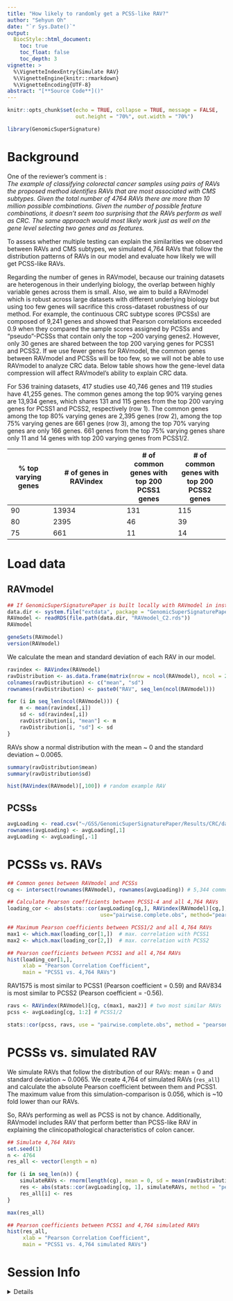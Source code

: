 ```yaml
---
title: "How likely to randomly get a PCSS-like RAV?"
author: "Sehyun Oh"
date: "`r Sys.Date()`"
output:
  BiocStyle::html_document:
    toc: true
    toc_float: false
    toc_depth: 3
vignette: >
  %\VignetteIndexEntry{Simulate RAV}
  %\VignetteEngine{knitr::rmarkdown}
  %\VignetteEncoding{UTF-8}
abstract: "[**Source Code**]()"
---
```


```r
knitr::opts_chunk$set(echo = TRUE, collapse = TRUE, message = FALSE, 
                      out.height = "70%", out.width = "70%")
```

```r
library(GenomicSuperSignature)
```


# Background
One of the reviewer's comment is :   
*The example of classifying colorectal cancer samples using pairs of RAVs the proposed method identifies RAVs that are most associated with CMS subtypes. Given the total number of 4764 RAVs there are more than 10 million possible combinations. Given the number of possible feature combinations, it doesn't seem too surprising that the RAVs perform as well as CRC. The same approach would most likely work just as well on the gene level selecting two genes and as features.*

To assess whether multiple testing can explain the similarities we observed between RAVs and CMS subtypes, we simulated 4,764 RAVs that follow the distribution patterns of RAVs in our model and evaluate how likely we will get PCSS-like RAVs.

Regarding the number of genes in RAVmodel, because our training datasets are heterogenous in their underlying biology, the overlap between highly variable genes across them is small. Also, we aim to build a RAVmodel which is robust across large datasets with different underlying biology but using too few genes will sacrifice this cross-dataset robustness of our method. For example, the continuous CRC subtype scores (PCSSs) are composed of 9,241 genes and showed that Pearson correlations exceeded 0.9 when they compared the sample scores assigned by PCSSs and “pseudo”-PCSSs that contain only the top ~200 varying genes2. However, only 30 genes are shared between the top 200 varying genes for PCSS1 and PCSS2. If we use fewer genes for RAVmodel, the common genes between RAVmodel and PCSSs will be too few, so we will not be able to use RAVmodel to analyze CRC data. Below table shows how the gene-level data compression will affect RAVmodel’s ability to explain CRC data. 

For 536 training datasets, 417 studies use 40,746 genes and 119 studies have 41,255 genes. The common genes among the top 90% varying genes are 13,934 genes, which shares 131 and 115 genes from the top 200 varying genes for PCSS1 and PCSS2, respectively (row 1).  The common genes among the top 80% varying genes are 2,395 genes (row 2), among the top 75% varying genes are 661 genes (row 3), among the top 70% varying genes are only 166 genes. 661 genes from the top 75% varying genes share only 11 and 14 genes with top 200 varying genes from PCSS1/2.

| % top varying genes | # of genes in RAVindex | # of common genes with top 200 PCSS1 genes | # of common genes with top 200 PCSS2 genes |
|----|-------|-----|-----|
| 90 | 13934 | 131 | 115 |
| 80 | 2395  | 46  | 39  |
| 75 | 661   | 11  | 14  |


# Load data
## RAVmodel
```r
## If GenomicSuperSignaturePaper is built locally with RAVmodel in inst/extdata
data.dir <- system.file("extdata", package = "GenomicSuperSignaturePaper")
RAVmodel <- readRDS(file.path(data.dir, "RAVmodel_C2.rds"))
RAVmodel

geneSets(RAVmodel)
version(RAVmodel)
```

We calculate the mean and standard deviation of each RAV in our model.
```r
ravindex <- RAVindex(RAVmodel)
ravDistribution <- as.data.frame(matrix(nrow = ncol(RAVmodel), ncol = 2))
colnames(ravDistribution) <- c("mean", "sd")
rownames(ravDistribution) <- paste0("RAV", seq_len(ncol(RAVmodel)))

for (i in seq_len(ncol(RAVmodel))) {
    m <- mean(ravindex[,i])
    sd <- sd(ravindex[,i])
    ravDistribution[i, "mean"] <- m
    ravDistribution[i, "sd"] <- sd
}
```

RAVs show a normal distribution with the mean ~ 0 and the standard deviation ~ 0.0065.
```r
summary(ravDistribution$mean)
summary(ravDistribution$sd)

hist(RAVindex(RAVmodel)[,100]) # random example RAV
```

## PCSSs
```r
avgLoading <- read.csv("~/GSS/GenomicSuperSignaturePaper/Results/CRC/data/avg_loadings.csv")
rownames(avgLoading) <- avgLoading[,1]
avgLoading <- avgLoading[,-1]
```

# PCSSs vs. RAVs
```r
## Common genes between RAVmodel and PCSSs
cg <- intersect(rownames(RAVmodel), rownames(avgLoading)) # 5,344 common genes

## Calculate Pearson coefficients between PCSS1-4 and all 4,764 RAVs
loading_cor <- abs(stats::cor(avgLoading[cg,], RAVindex(RAVmodel)[cg,], 
                              use="pairwise.complete.obs", method="pearson"))

## Maximum Pearson coefficients between PCSS1/2 and all 4,764 RAVs
max1 <- which.max(loading_cor[1,])  # max. correlation with PCSS1
max2 <- which.max(loading_cor[2,])  # max. correlation with PCSS2

## Pearson coefficients between PCSS1 and all 4,764 RAVs
hist(loading_cor[1,], 
     xlab = "Pearson Correlation Coefficient",
     main = "PCSS1 vs. 4,764 RAVs")
```

RAV1575 is most similar to PCSS1 (Pearson coefficient = 0.59) and RAV834 is 
most similar to PCSS2 (Pearson coefficient = -0.56).

```r
ravs <- RAVindex(RAVmodel)[cg, c(max1, max2)] # two most similar RAVs
pcss <- avgLoading[cg, 1:2] # PCSS1/2

stats::cor(pcss, ravs, use = "pairwise.complete.obs", method = "pearson")
```


# PCSSs vs. simulated RAV
We simulate RAVs that follow the distribution of our RAVs: mean = 0 and 
standard deviation ~ 0.0065. We create 4,764 of simulated RAVs (`res_all`) 
and calculate the absolute Pearson coefficient between them and PCSS1. The 
maximum value from this simulation-comparison is 0.056, which is ~10 fold 
lower than our RAVs.    

So, RAVs performing as well as PCSS is not by chance. Additionally, RAVmodel 
includes RAV that perform better than PCSS-like RAV in explaining the 
clinicopathological characteristics of colon cancer.

```r
## Simulate 4,764 RAVs
set.seed(1)
n <- 4764
res_all <- vector(length = n)

for (i in seq_len(n)) {
    simulateRAVs <- rnorm(length(cg), mean = 0, sd = mean(ravDistribution$sd))
    res <- abs(stats::cor(avgLoading[cg, 1], simulateRAVs, method = "pearson"))
    res_all[i] <- res
}

max(res_all)

## Pearson coefficients between PCSS1 and 4,764 simulated RAVs
hist(res_all, 
     xlab = "Pearson Correlation Coefficient",
     main = "PCSS1 vs. 4,764 simulated RAVs")
```



# Session Info
<details>
```r
sessionInfo()
```
</details>
